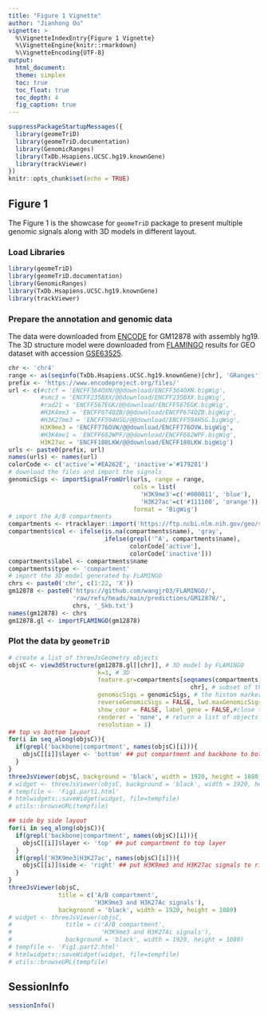 ```yaml
---
title: "Figure 1 Vignette"
author: "Jianhong Ou"
vignette: >
  %\VignetteIndexEntry{Figure 1 Vignette}
  %\VignetteEngine{knitr::rmarkdown}
  %\VignetteEncoding{UTF-8}
output:
  html_document:
  theme: simplex
  toc: true
  toc_float: true
  toc_depth: 4
  fig_caption: true
---
```


```r
suppressPackageStartupMessages({
  library(geomeTriD)
  library(geomeTriD.documentation)
  library(GenomicRanges)
  library(TxDb.Hsapiens.UCSC.hg19.knownGene)
  library(trackViewer)
})
knitr::opts_chunk$set(echo = TRUE)
```

## Figure 1

The Figure 1 is the showcase for `geomeTriD` package to present multiple genomic 
signals along with 3D models in different layout. 

### Load Libraries

```r
library(geomeTriD)
library(geomeTriD.documentation)
library(GenomicRanges)
library(TxDb.Hsapiens.UCSC.hg19.knownGene)
library(trackViewer)
```

### Prepare the annotation and genomic data
The data were downloaded from [ENCODE](https://www.encodeproject.org/) for GM12878 with assembly hg19.
The 3D structure model were downloaded from [FLAMINGO](https://github.com/wangjr03/FLAMINGO) results for GEO dataset with accession
[GSE63525](https://www.ncbi.nlm.nih.gov/geo/query/acc.cgi?acc=GSE63525).

```r
chr <- 'chr4'
range <- as(seqinfo(TxDb.Hsapiens.UCSC.hg19.knownGene)[chr], 'GRanges')
prefix <- 'https://www.encodeproject.org/files/'
url <- c(#ctcf = 'ENCFF364OXN/@@download/ENCFF364OXN.bigWig',
         #smc3 = 'ENCFF235BXX/@@download/ENCFF235BXX.bigWig',
         #rad21 = 'ENCFF567EGK/@@download/ENCFF567EGK.bigWig',
         #H3K4me3 = 'ENCFF674QZB/@@download/ENCFF674QZB.bigWig',
         #H3K27me3 = 'ENCFF594HSG/@@download/ENCFF594HSG.bigWig',
         H3K9me3 = 'ENCFF776OVW/@@download/ENCFF776OVW.bigWig',
         #H3K4me1 = 'ENCFF682WPF/@@download/ENCFF682WPF.bigWig',
         H3K27ac = 'ENCFF180LKW/@@download/ENCFF180LKW.bigWig')
urls <- paste0(prefix, url)
names(urls) <- names(url)
colorCode <- c('active'='#EA262E', 'inactive'='#179281')
# download the files and import the signals
genomicSigs <- importSignalFromUrl(urls, range = range,
                                   cols = list(
                                     'H3K9me3'=c('#000011', 'blue'),
                                     'H3K27ac'=c('#111100', 'orange')),
                                   format = 'BigWig')
# import the A/B compartments
compartments <- rtracklayer::import('https://ftp.ncbi.nlm.nih.gov/geo/series/GSE63nnn/GSE63525/suppl/GSE63525%5FGM12878%5Fsubcompartments.bed.gz')
compartments$col <- ifelse(is.na(compartments$name), 'gray', 
                           ifelse(grepl('^A', compartments$name),
                                  colorCode['active'],
                                  colorCode['inactive']))
compartments$label <- compartments$name
compartments$type <- 'compartment'
# import the 3D model generated by FLAMINGO
chrs <- paste0('chr', c(1:22, 'X'))
gm12878 <- paste0('https://github.com/wangjr03/FLAMINGO/',
                  'raw/refs/heads/main/predictions/GM12878/',
                  chrs, '_5kb.txt')
names(gm12878) <- chrs
gm12878.gl <- importFLAMINGO(gm12878)
```

### Plot the data by `geomeTriD`
```r
# create a list of threeJsGeometry objects
objsC <- view3dStructure(gm12878.gl[[chr]], # 3D model by FLAMINGO
                         k=3, # 3D
                         feature.gr=compartments[seqnames(compartments) %in%
                                                   chr], # subset of the compartments
                         genomicSigs = genomicSigs, # the histon markers
                         reverseGenomicSigs = FALSE, lwd.maxGenomicSigs = 10,
                         show_coor = FALSE, label_gene = FALSE,#close the labels
                         renderer = 'none', # return a list of objects
                         resolution = 1)
## top vs bottom layout
for(i in seq_along(objsC)){
  if(grepl('backbone|compartment', names(objsC)[i])){
    objsC[[i]]$layer <- 'bottom' ## put compartment and backbone to bottom layer
  }
}
threeJsViewer(objsC, background = 'black', width = 1920, height = 1080)
# widget <- threeJsViewer(objsC, background = 'black', width = 1920, height = 1080)
# tempfile <- 'Fig1.part1.html'
# htmlwidgets::saveWidget(widget, file=tempfile)
# utils::browseURL(tempfile)

## side by side layout
for(i in seq_along(objsC)){
  if(grepl('backbone|compartment', names(objsC)[i])){
    objsC[[i]]$layer <- 'top' ## put compartment to top layer
  }
  if(grepl('H3K9me3|H3K27ac', names(objsC)[i])){
    objsC[[i]]$side <- 'right' ## put H3K9me3 and H3K27ac signals to right panel
  }
}
threeJsViewer(objsC,
              title = c('A/B compartment',
                        'H3K9me3 and H3K27Ac signals'),
              background = 'black', width = 1920, height = 1080)
# widget <- threeJsViewer(objsC,
#               title = c('A/B compartment',
#                         'H3K9me3 and H3K27Ac signals'),
#               background = 'black', width = 1920, height = 1080)
# tempfile <- 'Fig1.part2.html'
# htmlwidgets::saveWidget(widget, file=tempfile)
# utils::browseURL(tempfile)
```

## SessionInfo

```r
sessionInfo()
```
